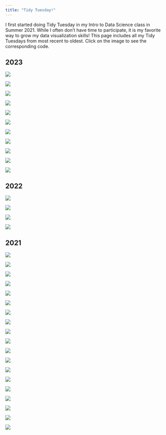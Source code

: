 ```yaml
---
title: "Tidy Tuesday!"
---
```


I first started doing Tidy Tuesday in my Intro to Data Science class in Summer 2021. While I often don't have time to participate, it is my favorite way to grow my data visualization skills! This page includes all my Tidy Tuesdays from most recent to oldest. Click on the image to see the corresponding code.

## 2023

::: {layout-ncol="3"}
[![](images/tidytuesdays/tt29.jpeg)](https://github.com/efranke22/tidytuesday/blob/main/2023/tidyHolidayMovies.Rmd)

[![](images/tidytuesdays/tt28.jpeg)](https://github.com/efranke22/tidytuesday/blob/main/2023/week30/tidyScurvy.Rmd)

[![](images/tidytuesdays/tt27.jpeg)](https://github.com/efranke22/tidytuesday/blob/main/2023/tidyTemps.Rmd)

[![](images/tidytuesdays/tt26.jpeg)](https://github.com/efranke22/tidytuesday/blob/main/2023/tidyMarkers.Rmd)

[![](images/tidytuesdays/tt25.jpeg)](https://github.com/efranke22/tidytuesday/blob/main/2023/tidyUfo.Rmd)

[![](images/tidytuesdays/tt24.jpeg)](https://github.com/efranke22/tidytuesday/blob/main/2023/tidySafi.Rmd)

[![](images/tidytuesdays/tt23.jpeg)](https://github.com/efranke22/tidytuesday/blob/main/2023/tidyEnergy.Rmd)

[![](images/tidytuesdays/tt22.jpeg)](https://github.com/efranke22/tidytuesday/blob/main/2023/tidyOldPeople.Rmd)

[![](images/tidytuesdays/tt21.jpeg)](https://github.com/efranke22/tidytuesday/blob/main/2023/tidySquirrels.Rmd)

[![](images/tidytuesdays/tt20.jpeg)](https://github.com/efranke22/tidytuesday/blob/main/2023/tidyTornados.Rmd)

[![](images/tidytuesdays/tt19.jpeg)](https://github.com/efranke22/tidytuesday/blob/main/2023/artists_week3.Rmd)
:::

## 2022

::: {layout-ncol="3"}
[![](images/tidytuesdays/tt18.jpeg)](https://github.com/efranke22/tidytuesday/blob/main/2022/eurovision_week20.Rmd)

[![](images/tidytuesdays/tt17.jpeg)](https://github.com/efranke22/tidytuesday/blob/main/2022/wordle.Rmd)

[![](images/tidytuesdays/tt16.jpeg)](https://github.com/efranke22/tidytuesday/blob/main/2022/chocolate_week3.Rmd)

[![](images/tidytuesdays/tt15.jpeg)](https://github.com/efranke22/tidytuesday/blob/main/2022/bees_week2.Rmd)
:::

## 2021

::: {layout-ncol="3"}
[![](images/tidytuesdays/nyeRun.gif)](https://github.com/efranke22/tidytuesday/blob/main/2021/december2021/nyeRun.gif)

[![](images/tidytuesdays/tt14.jpeg)](https://github.com/efranke22/tidytuesday/blob/main/2021/december2021/tidytuesday_starbucks.Rmd)

[![](images/tidytuesdays/yearPropCrimes.gif)](https://github.com/efranke22/tidytuesday/blob/main/2021/november2021/tidytuesday45_crimes.Rmd)

[![](images/tidytuesdays/tt13.jpeg)](https://github.com/efranke22/tidytuesday/blob/main/2021/october2021/tidytuesday_44running.Rmd)

[![](images/tidytuesdays/tt12.jpeg)](https://github.com/efranke22/tidytuesday/blob/main/2021/october2021/tidytuesday43_pumpkins.Rmd)

[![](images/tidytuesdays/tt11.jpeg)](https://github.com/efranke22/tidytuesday/blob/main/2021/august2021/tidytuesday36_birdbaths.Rmd)

[![](images/tidytuesdays/lemur_age2.gif)](https://github.com/efranke22/tidytuesday/blob/main/2021/august2021/tidytuesday35_lemurs.Rmd)

[![](images/tidytuesdays/tt10.jpeg)](https://github.com/efranke22/tidytuesday/blob/main/2021/august2021/tidytuesday_week33.Rmd)

[![](images/tidytuesdays/tt9.jpeg)](https://github.com/efranke22/tidytuesday/blob/main/2021/august2021/tidytuesday_week32.Rmd)

[![](images/tidytuesdays/drought_sev_map.gif)](https://github.com/efranke22/tidytuesday/blob/main/2021/july2021/tidytuesday_week30.Rmd)

[![](images/tidytuesdays/tt8.jpeg)](https://github.com/efranke22/tidytuesday/blob/main/2021/july2021/tidytuesday_week29.Rmd)

[![](images/tidytuesdays/tt7.jpeg)](https://github.com/efranke22/tidytuesday/blob/main/2021/july2021/tidy_tuesday_week28.Rmd)

[![](images/tidytuesdays/tt6.jpeg)](https://github.com/efranke22/tidytuesday/blob/main/2021/june2021/tidy_tuesday_week27.Rmd)

[![](images/tidytuesdays/tt5.jpeg)](https://github.com/efranke22/tidytuesday/blob/main/2021/june2021/tidy_tuesday_week_26.Rmd)

[![](images/tidytuesdays/city_walking.gif)](https://github.com/efranke22/tidytuesday/blob/main/2021/june2021/tidy_tuesday_week_26.Rmd)

[![](images/tidytuesdays/tt4.jpeg)](https://github.com/efranke22/tidytuesday/blob/main/2021/june2021/TidyTuesdayWeek25.Rmd)

[![](images/tidytuesdays/tt3.jpeg)](https://github.com/efranke22/tidytuesday/blob/main/2021/june2021/Tidy%20Tuesday%20Week%2024.Rmd)

[![](images/tidytuesdays/tt2.jpeg)](https://github.com/efranke22/tidytuesday/blob/main/2021/june2021/Tidy%20Tuesday%20week%2023.Rmd)

[![](images/tidytuesdays/tt1.jpeg)](https://github.com/efranke22/tidytuesday/blob/main/2021/june2021/Tidy%20Tuesday%20%231.Rmd)
:::
